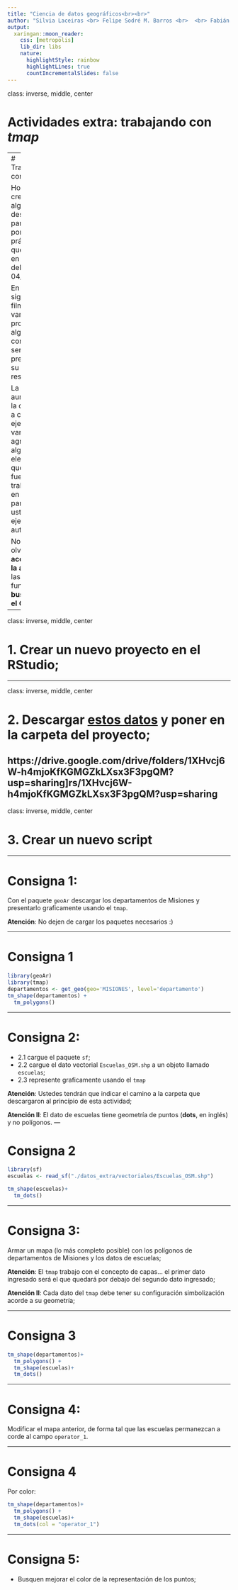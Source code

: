 ```yaml
---
title: "Ciencia de datos geográficos<br><br>"
author: "Silvia Laceiras <br> Felipe Sodré M. Barros <br>  <br> Fabián Rechberger"
output:
  xaringan::moon_reader:
    css: [metropolis]
    lib_dir: libs
    nature:
      highlightStyle: rainbow
      highlightLines: true
      countIncrementalSlides: false
---
```


class: inverse, middle, center

# Actividades extra: trabajando con *tmap*

---
# Trabajando con *tmap*

Hola hemos creado algunos desafíos para que pongan en práctica lo que vimos en la clase del jueves, 04/05.

En las siguientes filminas vamos a proponer algunas consignas y será presentada su resolución.

La idea es ir aumentando la dificultad a cada ejercício y vamos agregando algunos elementos que no fueron trabajados en clase, para que ustedes ejerciten su autonomía.

No se olviden de **acceder a la ayuda** de las funciones o **buscar en el Google**...

---

class: inverse, middle, center

# 1. Crear un nuevo proyecto en el RStudio;

---

class: inverse, middle, center

# 2. Descargar [estos datos](https://drive.google.com/drive/folders/1XHvcj6W-h4mjoKfKGMGZkLXsx3F3pgQM?usp=sharing) y poner en la carpeta del proyecto;

https://drive.google.com/drive/folders/1XHvcj6W-h4mjoKfKGMGZkLXsx3F3pgQM?usp=sharing]rs/1XHvcj6W-h4mjoKfKGMGZkLXsx3F3pgQM?usp=sharing
---

class: inverse, middle, center

# 3. Crear un nuevo script

---

# Consigna 1: 

Con el paquete `geoAr` descargar los departamentos de Misiones y presentarlo graficamente usando el `tmap`.

**Atención**: No dejen de cargar los paquetes necesarios :)

---

# Consigna 1

```r
library(geoAr)
library(tmap)
departamentos <- get_geo(geo='MISIONES', level='departamento')
tm_shape(departamentos) + 
  tm_polygons()
```

---

# Consigna 2: 
- 2.1 cargue el paquete `sf`;
- 2.2 cargue el dato vectorial `Escuelas_OSM.shp` a un objeto llamado `escuelas`;
- 2.3 represente graficamente usando el `tmap`

**Atención**: 
Ustedes tendrán que indicar el camino a la carpeta que descargaron al princípio de esta actividad;

**Atención II**: 
El dato de escuelas tiene geometría de puntos (**dots**, en inglés) y no polígonos.
---

# Consigna 2

```r
library(sf)
escuelas <- read_sf("./datos_extra/vectoriales/Escuelas_OSM.shp")

tm_shape(escuelas)+
  tm_dots()
```

---

# Consigna 3: 

Armar un mapa (lo más completo posible) con los polígonos de departamentos de Misiones y los datos de escuelas;

**Atención**: 
El `tmap` trabajo con el concepto de capas... el primer dato ingresado será el que quedará por debajo del segundo dato ingresado;

**Atención II**: 
Cada dato del `tmap` debe tener su configuración simbolización acorde a su geometría;

---

# Consigna 3

```r
tm_shape(departamentos)+
  tm_polygons() +
  tm_shape(escuelas)+
  tm_dots()
```

---

# Consigna 4: 
Modificar el mapa anterior, de forma tal que las escuelas permanezcan a corde al campo `operator_1`.

---

# Consigna 4
Por color:
```r
tm_shape(departamentos)+
  tm_polygons() +
  tm_shape(escuelas)+
  tm_dots(col = "operator_1")
```

---

# Consigna 5:
- Busquen mejorar el color de la representación de los puntos;
